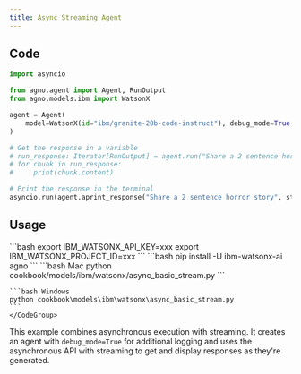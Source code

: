```yaml
---
title: Async Streaming Agent
---
```


## Code

```python cookbook/models/ibm/watsonx/async_basic_stream.py
import asyncio

from agno.agent import Agent, RunOutput
from agno.models.ibm import WatsonX

agent = Agent(
    model=WatsonX(id="ibm/granite-20b-code-instruct"), debug_mode=True, markdown=True
)

# Get the response in a variable
# run_response: Iterator[RunOutput] = agent.run("Share a 2 sentence horror story", stream=True)
# for chunk in run_response:
#     print(chunk.content)

# Print the response in the terminal
asyncio.run(agent.aprint_response("Share a 2 sentence horror story", stream=True))
```

## Usage

<Steps>
  <Snippet file="create-venv-step.mdx" />

  <Step title="Set your API key">
    ```bash
    export IBM_WATSONX_API_KEY=xxx
    export IBM_WATSONX_PROJECT_ID=xxx
    ```
  </Step>

  <Step title="Install libraries">
    ```bash
    pip install -U ibm-watsonx-ai agno
    ```
  </Step>

  <Step title="Run Agent">
    <CodeGroup>
    ```bash Mac
    python cookbook/models/ibm/watsonx/async_basic_stream.py
    ```

    ```bash Windows
    python cookbook\models\ibm\watsonx\async_basic_stream.py
    ```
    </CodeGroup>
  </Step>
</Steps>

This example combines asynchronous execution with streaming. It creates an agent with `debug_mode=True` for additional logging and uses the asynchronous API with streaming to get and display responses as they're generated. 